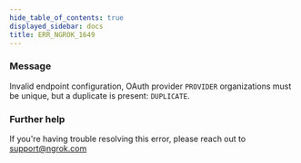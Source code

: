 ```yaml
---
hide_table_of_contents: true
displayed_sidebar: docs
title: ERR_NGROK_1649
---
```




### Message

Invalid endpoint configuration, OAuth provider `PROVIDER` organizations must be unique, but a duplicate is present: `DUPLICATE`.

<ErrorDetails error="err_ngrok_1649" />

### Further help

If you're having trouble resolving this error, please reach out to [support@ngrok.com](mailto:support@ngrok.com?subject=Help%20with%20ERR_NGROK_1649)
